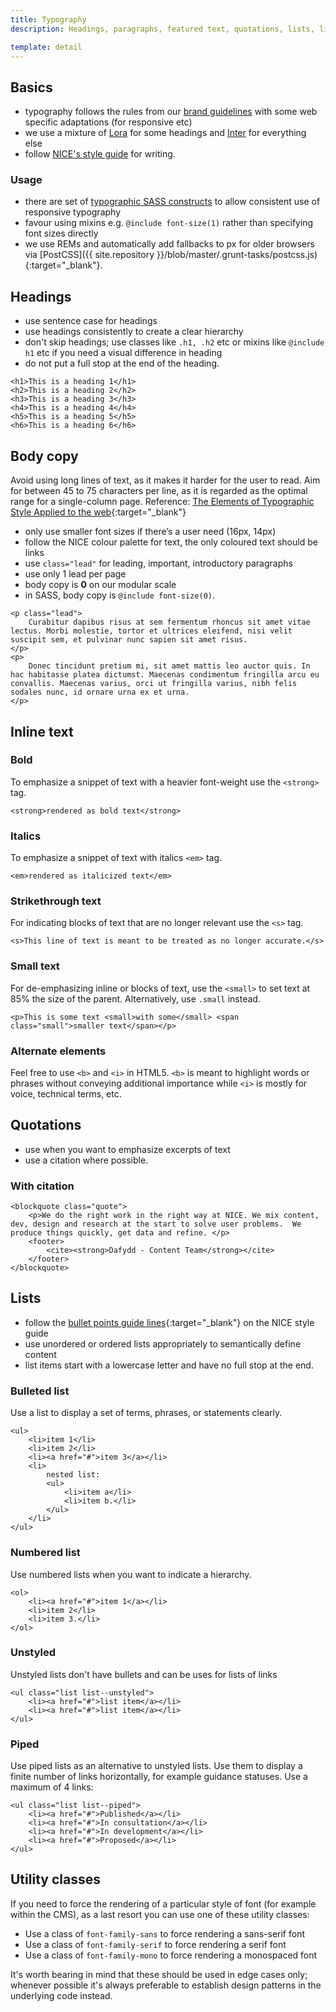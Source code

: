 ```yaml
---
title: Typography
description: Headings, paragraphs, featured text, quotations, lists, links

template: detail
---
```


## Basics

- typography follows the rules from our [brand guidelines](https://indepth.nice.org.uk/our-brand/index.html) with some web specific adaptations (for responsive etc)
- we use a mixture of [Lora](https://fonts.google.com/specimen/Lora) for some headings and [Inter](https://fonts.google.com/specimen/Inter) for everything else
- follow [NICE's style guide](https://www.nice.org.uk/corporate/ecd1/) for writing.

### Usage

- there are set of <a href="{{ site.baseurl }}{% link technical/sass/documentation/typography.md %}">typographic SASS constructs</a> to allow consistent use of responsive typography
- favour using mixins e.g. `@include font-size(1)` rather than specifying font sizes directly
- we use REMs and automatically add fallbacks to px for older browsers via [PostCSS]({{ site.repository }}/blob/master/.grunt-tasks/postcss.js){:target="\_blank"}.

## Headings

- use sentence case for headings
- use headings consistently to create a clear hierarchy
- don't skip headings; use classes like `.h1, .h2` etc or mixins like `@include h1` etc if you need a visual difference in heading
- do not put a full stop at the end of the heading.

```
<h1>This is a heading 1</h1>
<h2>This is a heading 2</h2>
<h3>This is a heading 3</h3>
<h4>This is a heading 4</h4>
<h5>This is a heading 5</h5>
<h6>This is a heading 6</h6>
```

## Body copy

Avoid using long lines of text, as it makes it harder for the user to read. Aim for between 45 to 75 characters per line, as it is regarded as the optimal range for a single-column page. Reference: [The Elements of Typographic Style Applied to the web](http://webtypography.net/intro/){:target="\_blank"}

- only use smaller font sizes if there’s a user need (16px, 14px)
- follow the NICE colour palette for text, the only coloured text should be links
- use `class="lead"` for leading, important, introductory paragraphs
- use only 1 lead per page
- body copy is **0** on our modular scale
- in SASS, body copy is `@include font-size(0)`.

```
<p class="lead">
    Curabitur dapibus risus at sem fermentum rhoncus sit amet vitae lectus. Morbi molestie, tortor et ultrices eleifend, nisi velit suscipit sem, et pulvinar nunc sapien sit amet risus.
</p>
<p>
    Donec tincidunt pretium mi, sit amet mattis leo auctor quis. In hac habitasse platea dictumst. Maecenas condimentum fringilla arcu eu convallis. Maecenas varius, orci ut fringilla varius, nibh felis sodales nunc, id ornare urna ex et urna.
</p>
```

## Inline text

### Bold

To emphasize a snippet of text with a heavier font-weight use the `<strong>` tag.

```
<strong>rendered as bold text</strong>
```

### Italics

To emphasize a snippet of text with italics `<em>` tag.

```
<em>rendered as italicized text</em>
```

### Strikethrough text

For indicating blocks of text that are no longer relevant use the `<s>` tag.

```
<s>This line of text is meant to be treated as no longer accurate.</s>
```

### Small text

For de-emphasizing inline or blocks of text, use the `<small>` to set text at 85% the size of the parent. Alternatively, use `.small` instead.

```
<p>This is some text <small>with some</small> <span class="small">smaller text</span></p>
```

### Alternate elements

Feel free to use `<b>` and `<i>` in HTML5. `<b>` is meant to highlight words or phrases without conveying additional importance while `<i>` is mostly for voice, technical terms, etc.

## Quotations

- use when you want to emphasize excerpts of text
- use a citation where possible.

### With citation

```
<blockquote class="quote">
    <p>We do the right work in the right way at NICE. We mix content, dev, design and research at the start to solve user problems.  We produce things quickly, get data and refine. </p>
    <footer>
        <cite><strong>Dafydd - Content Team</strong></cite>
    </footer>
</blockquote>
```

## Lists

- follow the [bullet points guide lines](https://www.nice.org.uk/corporate/ecd1/chapter/punctuation-and-bullet-points#bullet-points){:target="\_blank"} on the NICE style guide
- use unordered or ordered lists appropriately to semantically define content
- list items start with a lowercase letter and have no full stop at the end.

### Bulleted list

Use a list to display a set of terms, phrases, or statements clearly.

```
<ul>
    <li>item 1</li>
    <li>item 2</li>
    <li><a href="#">item 3</a></li>
    <li>
        nested list:
        <ul>
            <li>item a</li>
            <li>item b.</li>
        </ul>
    </li>
</ul>
```

### Numbered list

Use numbered lists when you want to indicate a hierarchy.

```
<ol>
    <li><a href="#">item 1</a></li>
    <li>item 2</li>
    <li>item 3.</li>
</ol>
```

### Unstyled

Unstyled lists don't have bullets and can be uses for lists of links

```
<ul class="list list--unstyled">
    <li><a href="#">list item</a></li>
    <li><a href="#">list item</a></li>
</ul>
```

### Piped

Use piped lists as an alternative to unstyled lists. Use them to display a finite number of links horizontally, for example guidance statuses. Use a maximum of 4 links:

```
<ul class="list list--piped">
    <li><a href="#">Published</a></li>
    <li><a href="#">In consultation</a></li>
    <li><a href="#">In development</a></li>
    <li><a href="#">Proposed</a></li>
</ul>
```

## Utility classes

If you need to force the rendering of a particular style of font (for example within the CMS), as a last resort you can use one of these utility classes:

- Use a class of `font-family-sans` to force rendering a sans-serif font
- Use a class of `font-family-serif` to force rendering a serif font
- Use a class of `font-family-mono` to force rendering a monospaced font

It's worth bearing in mind that these should be used in edge cases only; whenever possible it's always preferable to establish design patterns in the underlying code instead.

